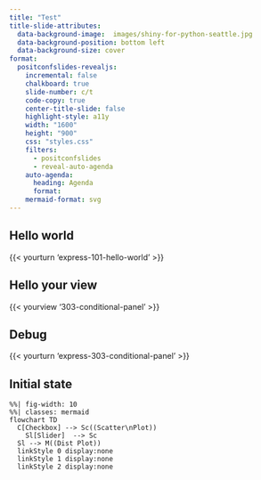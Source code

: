 ```yaml
---
title: "Test"
title-slide-attributes: 
  data-background-image:  images/shiny-for-python-seattle.jpg
  data-background-position: bottom left
  data-background-size: cover
format:
  positconfslides-revealjs: 
    incremental: false
    chalkboard: true
    slide-number: c/t
    code-copy: true
    center-title-slide: false
    highlight-style: a11y
    width: "1600"
    height: "900"
    css: "styles.css"
    filters:
      - positconfslides
      - reveal-auto-agenda
    auto-agenda:
      heading: Agenda
      format:
    mermaid-format: svg
---
```


## Hello world

{{< yourturn 'express-101-hello-world' >}}

## Hello your view

{{< yourview '303-conditional-panel' >}}

## Debug

{{< yourturn 'express-303-conditional-panel' >}}


## Initial state

```mermaid
%%| fig-width: 10
%%| classes: mermaid
flowchart TD
  C[Checkbox] --> Sc((Scatter\nPlot))
    Sl[Slider]  --> Sc 
  Sl --> M((Dist Plot))
  linkStyle 0 display:none
  linkStyle 1 display:none
  linkStyle 2 display:none
```